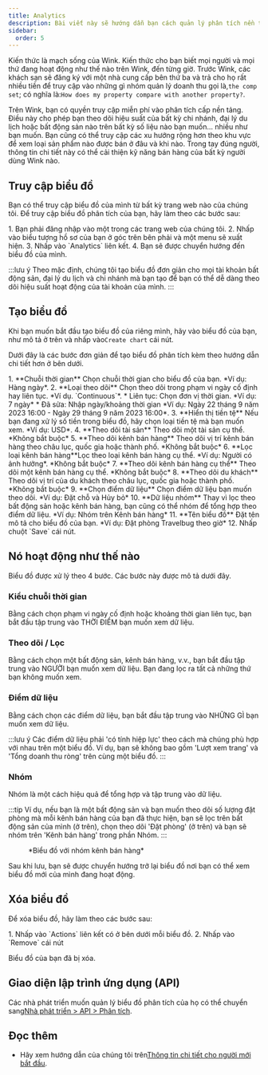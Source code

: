 ```yaml
---
title: Analytics
description: Bài viết này sẽ hướng dẫn bạn cách quản lý phân tích nền tảng Wink của mình.
sidebar:
  order: 5
---
```


Kiến thức là mạch sống của Wink. Kiến thức cho bạn biết mọi người và mọi thứ đang hoạt động như thế nào trên Wink, đến từng giờ. Trước Wink, các khách sạn sẽ đăng ký với một nhà cung cấp bên thứ ba và trả cho họ rất nhiều tiền để truy cập vào những gì nhóm quản lý doanh thu gọi là,`the comp set`; có nghĩa là:`How does my property compare with another property?`.

Trên Wink, bạn có quyền truy cập miễn phí vào phân tích cấp nền tảng. Điều này cho phép bạn theo dõi hiệu suất của bất kỳ chi nhánh, đại lý du lịch hoặc bất động sản nào trên bất kỳ số liệu nào bạn muốn... nhiều như bạn muốn. Bạn cũng có thể truy cập các xu hướng rộng hơn theo khu vực để xem loại sản phẩm nào được bán ở đâu và khi nào. Trong tay đúng người, thông tin chi tiết này có thể cải thiện kỹ năng bán hàng của bất kỳ người dùng Wink nào.

## Truy cập biểu đồ

Bạn có thể truy cập biểu đồ của mình từ bất kỳ trang web nào của chúng tôi. Để truy cập biểu đồ phân tích của bạn, hãy làm theo các bước sau:

<Steps>
  1. Bạn phải đăng nhập vào một trong các trang web của chúng tôi.
  2. Nhấp vào biểu tượng hồ sơ của bạn ở góc trên bên phải và một menu sẽ xuất hiện.
  3. Nhấp vào `Analytics` liên kết.
  4. Bạn sẽ được chuyển hướng đến biểu đồ của mình.
</Steps>


:::lưu ý
Theo mặc định, chúng tôi tạo biểu đồ đơn giản cho mọi tài khoản bất động sản, đại lý du lịch và chi nhánh mà bạn tạo để bạn có thể dễ dàng theo dõi hiệu suất hoạt động của tài khoản của mình.
:::

## Tạo biểu đồ

Khi bạn muốn bắt đầu tạo biểu đồ của riêng mình, hãy vào biểu đồ của bạn, như mô tả ở trên và nhấp vào`Create chart` cái nút.

Dưới đây là các bước đơn giản để tạo biểu đồ phân tích kèm theo hướng dẫn chi tiết hơn ở bên dưới.

<Steps>
  1. **Chuỗi thời gian** Chọn chuỗi thời gian cho biểu đồ của bạn. *Ví dụ: Hàng ngày*.
  2. **Loại theo dõi** Chọn theo dõi trong phạm vi ngày cố định hay liên tục. *Ví dụ. `Continuous`*.
     * Liên tục: Chọn đơn vị thời gian. *Ví dụ: 7 ngày*
     * Đã sửa: Nhập ngày/khoảng thời gian *Ví dụ: Ngày 22 tháng 9 năm 2023 16:00 - Ngày 29 tháng 9 năm 2023 16:00*.
  3. **Hiển thị tiền tệ** Nếu bạn đang xử lý số tiền trong biểu đồ, hãy chọn loại tiền tệ mà bạn muốn xem. *Ví dụ: USD*.
  4. **Theo dõi tài sản** Theo dõi một tài sản cụ thể. *Không bắt buộc*
  5. **Theo dõi kênh bán hàng** Theo dõi vị trí kênh bán hàng theo châu lục, quốc gia hoặc thành phố. *Không bắt buộc*
  6. **Lọc loại kênh bán hàng**Lọc theo loại kênh bán hàng cụ thể. *Ví dụ: Người có ảnh hưởng*. *Không bắt buộc*
  7. **Theo dõi kênh bán hàng cụ thể** Theo dõi một kênh bán hàng cụ thể. *Không bắt buộc*
  8. **Theo dõi du khách** Theo dõi vị trí của du khách theo châu lục, quốc gia hoặc thành phố. *Không bắt buộc*
  9. **Chọn điểm dữ liệu** Chọn điểm dữ liệu bạn muốn theo dõi. *Ví dụ: Đặt chỗ và Hủy bỏ*
  10. **Dữ liệu nhóm** Thay vì lọc theo bất động sản hoặc kênh bán hàng, bạn cũng có thể nhóm để tổng hợp theo điểm dữ liệu. *Ví dụ: Nhóm trên Kênh bán hàng*
  11. **Tên biểu đồ** Đặt tên mô tả cho biểu đồ của bạn. *Ví dụ: Đặt phòng Travelbug theo giờ*
  12. Nhấp chuột `Save` cái nút.
</Steps>


## Nó hoạt động như thế nào

Biểu đồ được xử lý theo 4 bước. Các bước này được mô tả dưới đây.

### Kiểu chuỗi thời gian

Bằng cách chọn phạm vi ngày cố định hoặc khoảng thời gian liên tục, bạn bắt đầu tập trung vào THỜI ĐIỂM bạn muốn xem dữ liệu.

### Theo dõi / Lọc

Bằng cách chọn một bất động sản, kênh bán hàng, v.v., bạn bắt đầu tập trung vào NGƯỜI bạn muốn xem dữ liệu. Bạn đang lọc ra tất cả những thứ bạn không muốn xem.

### Điểm dữ liệu

Bằng cách chọn các điểm dữ liệu, bạn bắt đầu tập trung vào NHỮNG GÌ bạn muốn xem dữ liệu.

:::lưu ý
Các điểm dữ liệu phải 'có tính hiệp lực' theo cách mà chúng phù hợp với nhau trên một biểu đồ. Ví dụ, bạn sẽ không bao gồm 'Lượt xem trang' và 'Tổng doanh thu ròng' trên cùng một biểu đồ.
:::

### Nhóm<Badge text="New" variant="note" />


Nhóm là một cách hiệu quả để tổng hợp và tập trung vào dữ liệu.

:::tip
Ví dụ, nếu bạn là một bất động sản và bạn muốn theo dõi số lượng đặt phòng mà mỗi kênh bán hàng của bạn đã thực hiện, bạn sẽ lọc trên bất động sản của mình (ở trên), chọn theo dõi 'Đặt phòng' (ở trên) và bạn sẽ nhóm trên 'Kênh bán hàng' trong phần Nhóm.
:::

<figure>
  <CloudinaryImage width="700" height="219" resize="scale" quality="best" alt="Biểu đồ phân tích" src="academy/analytics" errorImage="noimage_opaque_nyrtl0.png" />

  <figcaption>*Biểu đồ với nhóm kênh bán hàng*</figcaption>
</figure>


Sau khi lưu, bạn sẽ được chuyển hướng trở lại biểu đồ nơi bạn có thể xem biểu đồ mới của mình đang hoạt động.

## Xóa biểu đồ

Để xóa biểu đồ, hãy làm theo các bước sau:

<Steps>
  1. Nhấp vào `Actions` liên kết có ở bên dưới mỗi biểu đồ.
  2. Nhấp vào `Remove` cái nút
</Steps>


Biểu đồ của bạn đã bị xóa.

## Giao diện lập trình ứng dụng (API)

Các nhà phát triển muốn quản lý biểu đồ phân tích của họ có thể chuyển sang[Nhà phát triển > API > Phân tích](/developers/apis/#analytics-api).

## Đọc thêm

* Hãy xem hướng dẫn của chúng tôi trên[Thông tin chi tiết cho người mới bắt đầu](/guides/insight-for-dummies).

